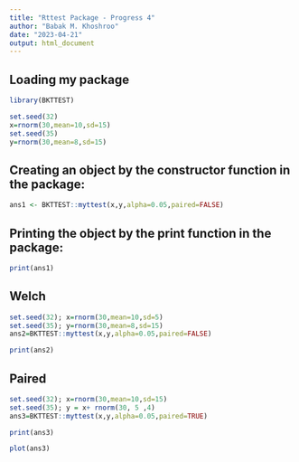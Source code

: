 ```yaml
---
title: "Rttest Package - Progress 4"
author: "Babak M. Khoshroo"
date: "2023-04-21"
output: html_document
---
```


## Loading my package
```r
library(BKTTEST)
```

```r
set.seed(32)
x=rnorm(30,mean=10,sd=15)
set.seed(35)
y=rnorm(30,mean=8,sd=15)
```

## Creating an object by the constructor function in the package:
```r
ans1 <- BKTTEST::myttest(x,y,alpha=0.05,paired=FALSE)
```

## Printing the object by the print function in the package:
```r
print(ans1)
```
## Welch
```r
set.seed(32); x=rnorm(30,mean=10,sd=5)
set.seed(35); y=rnorm(30,mean=8,sd=15)
ans2=BKTTEST::myttest(x,y,alpha=0.05,paired=FALSE)
```


```r
print(ans2)
```

## Paired
```r
set.seed(32); x=rnorm(30,mean=10,sd=15)
set.seed(35); y = x+ rnorm(30, 5 ,4)
ans3=BKTTEST::myttest(x,y,alpha=0.05,paired=TRUE)
```

```r
print(ans3)
```
```r
plot(ans3)
```

